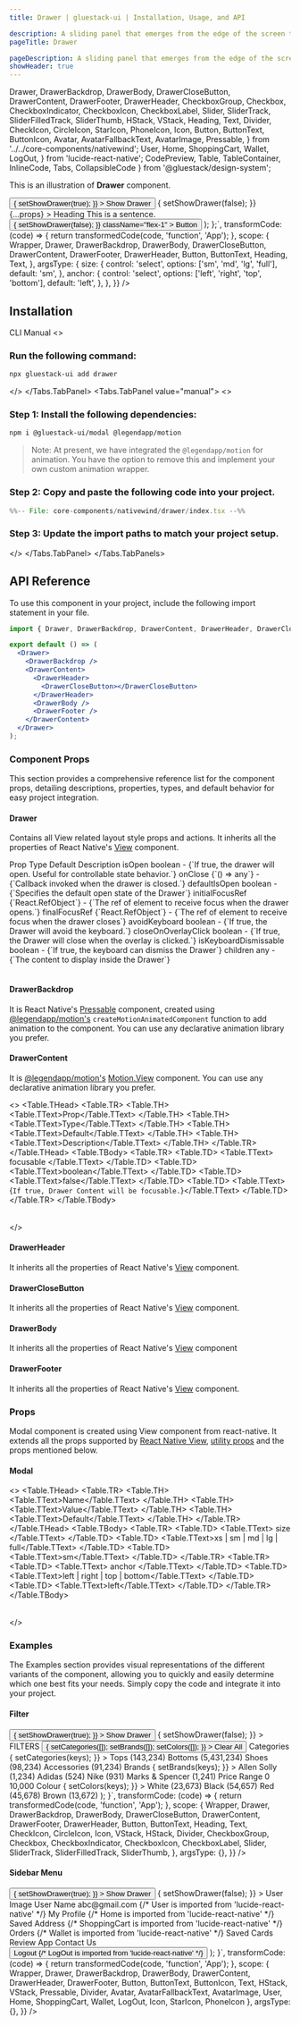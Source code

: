 ```yaml
---
title: Drawer | gluestack-ui | Installation, Usage, and API

description: A sliding panel that emerges from the edge of the screen to reveal additional content or navigation options..
pageTitle: Drawer

pageDescription: A sliding panel that emerges from the edge of the screen to reveal additional content or navigation options..
showHeader: true
---
```



<Meta title="with-nativewind/Components/Overlay/Drawer" />

  Drawer,
  DrawerBackdrop,
  DrawerBody,
  DrawerCloseButton,
  DrawerContent,
  DrawerFooter,
  DrawerHeader,
  CheckboxGroup,
  Checkbox,
  CheckboxIndicator,
  CheckboxIcon,
  CheckboxLabel,
  Slider,
  SliderTrack,
  SliderFilledTrack,
  SliderThumb,
  HStack,
  VStack,
  Heading,
  Text,
  Divider,
  CheckIcon,
  CircleIcon,
  StarIcon,
  PhoneIcon,
  Icon,
  Button,
  ButtonText,
  ButtonIcon,
  Avatar,
  AvatarFallbackText,
  AvatarImage,
  Pressable,
} from '../../core-components/nativewind';
  User,
  Home,
  ShoppingCart,
  Wallet,
  LogOut,
} from 'lucide-react-native';
  CodePreview,
  Table,
  TableContainer,
  InlineCode,
  Tabs,
  CollapsibleCode
} from '@gluestack/design-system';

This is an illustration of **Drawer** component.

<Wrapper>
  <CodePreview
    showComponentRenderer={true}
    showArgsController={true}
    metaData={{
      code: `import { Button, ButtonText } from "@/components/ui/button";
function App() {
          const [showDrawer, setShowDrawer] = React.useState(false);
          return (
            <>
              <Button
                onPress={() => {
                  setShowDrawer(true);
                }}
              >
                <ButtonText>Show Drawer</ButtonText>
              </Button>
              <Drawer
                isOpen={showDrawer}
                onClose={() => {
                  setShowDrawer(false);
                }}
                {...props}
              >
                <DrawerBackdrop />
                <DrawerContent>
                  <DrawerHeader>
                    <Heading size="3xl">Heading</Heading>
                  </DrawerHeader>
                  <DrawerBody>
                    <Text size="2xl" className="text-typography-800">
                      This is a sentence.
                    </Text>
                  </DrawerBody>
                  <DrawerFooter>
                    <Button
                      onPress={() => {
                        setShowDrawer(false);
                      }}
                      className="flex-1"
                    >
                      <ButtonText>Button</ButtonText>
                    </Button>
                  </DrawerFooter>
                </DrawerContent>
              </Drawer>
            </>
          );
        };`,
      transformCode: (code) => {
        return transformedCode(code, 'function', 'App');
      },
      scope: {
        Wrapper,
        Drawer,
        DrawerBackdrop,
        DrawerBody,
        DrawerCloseButton,
        DrawerContent,
        DrawerFooter,
        DrawerHeader, 
        Button,
        ButtonText,
        Heading,
        Text,
      },
      argsType: {
        size: {
          control: 'select',
          options: ['sm', 'md', 'lg', 'full'],
          default: 'sm',
        },
        anchor: {
          control: 'select',
          options: ['left', 'right', 'top', 'bottom'],
          default: 'left',
        },
      },
    }}
  />
</Wrapper>

<br />

## Installation

<Tabs value="cli" type="section">
  <Tabs.TabList>
      <Tabs.Tab value="cli">
        <Tabs.TabTitle>CLI</Tabs.TabTitle>
      </Tabs.Tab>
     <Tabs.Tab value="manual">
        <Tabs.TabTitle>Manual</Tabs.TabTitle>
     </Tabs.Tab>
  </Tabs.TabList>
  <Tabs.TabPanels>
    <Tabs.TabPanel value="cli">
<>

### Run the following command:
  ```bash
  npx gluestack-ui add drawer
  ```
</>
    </Tabs.TabPanel>
    <Tabs.TabPanel value="manual"> 
<>

### Step 1: Install the following dependencies:
```bash
npm i @gluestack-ui/modal @legendapp/motion
```
> Note: At present, we have integrated the `@legendapp/motion` for animation. You have the option to remove this and implement your own custom animation wrapper.

### Step 2: Copy and paste the following code into your project.
<CollapsibleCode>

```jsx 
%%-- File: core-components/nativewind/drawer/index.tsx --%% 
```
</CollapsibleCode>

### Step 3: Update the import paths to match your project setup.
</>
    </Tabs.TabPanel>
  </Tabs.TabPanels>
</Tabs>

## API Reference

To use this component in your project, include the following import statement in your file.

```jsx
import { Drawer, DrawerBackdrop, DrawerContent, DrawerHeader, DrawerCloseButton, DrawerBody, DrawerFooter } from '@/components/ui/drawer';
```

<AnatomyImage mobileUrl='https://i.imgur.com/B85zgqr.png' webUrl='https://i.imgur.com/paN7mix.png' classNameStyle='aspect-[420/958] md:aspect-[1198/663]' />

```jsx
export default () => (
  <Drawer>
    <DrawerBackdrop />
    <DrawerContent>
      <DrawerHeader>
        <DrawerCloseButton></DrawerCloseButton>
      </DrawerHeader>
      <DrawerBody />
      <DrawerFooter />
    </DrawerContent>
  </Drawer>
);
```

### Component Props

This section provides a comprehensive reference list for the component props, detailing descriptions, properties, types, and default behavior for easy project integration.

#### Drawer

Contains all View related layout style props and actions. It inherits all the properties of React Native's [View](https://reactnative.dev/docs/view#props) component.

<Wrapper>
  <TableContainer>
    <Table>
      <Table.THead>
        <Table.TR>
          <Table.TH>
            <Table.TText>Prop</Table.TText>
          </Table.TH>
          <Table.TH>
            <Table.TText>Type</Table.TText>
          </Table.TH>
          <Table.TH>
            <Table.TText>Default</Table.TText>
          </Table.TH>
          <Table.TH>
            <Table.TText>Description</Table.TText>
          </Table.TH>
        </Table.TR>
      </Table.THead>
      <Table.TBody>
        <Table.TR>
          <Table.TD>
            <Table.TText>
              <InlineCode>isOpen</InlineCode>
            </Table.TText>
          </Table.TD>
          <Table.TD>
            <Table.TText>boolean</Table.TText>
          </Table.TD>
          <Table.TD>
            <Table.TText>-</Table.TText>
          </Table.TD>
          <Table.TD>
            <Table.TText>{`If true, the drawer will open. Useful for controllable state behavior.`}</Table.TText>
          </Table.TD>
        </Table.TR>
        <Table.TR>
          <Table.TD>
            <Table.TText>
              <InlineCode>onClose</InlineCode>
            </Table.TText>
          </Table.TD>
          <Table.TD>
            <Table.TText>{`() => any`}</Table.TText>
          </Table.TD>
          <Table.TD>
            <Table.TText>-</Table.TText>
          </Table.TD>
          <Table.TD>
            <Table.TText>{`Callback invoked when the drawer is closed.`}</Table.TText>
          </Table.TD>
        </Table.TR>
        <Table.TR>
          <Table.TD>
            <Table.TText>
              <InlineCode>defaultIsOpen</InlineCode>
            </Table.TText>
          </Table.TD>
          <Table.TD>
            <Table.TText>boolean</Table.TText>
          </Table.TD>
          <Table.TD>
            <Table.TText>-</Table.TText>
          </Table.TD>
          <Table.TD>
            <Table.TText>{`Specifies the default open state of the Drawer`}</Table.TText>
          </Table.TD>
        </Table.TR>
        <Table.TR>
          <Table.TD>
            <Table.TText>
              <InlineCode>initialFocusRef</InlineCode>
            </Table.TText>
          </Table.TD>
          <Table.TD>
            <Table.TText>{`React.RefObject<any>`}</Table.TText>
          </Table.TD>
          <Table.TD>
            <Table.TText>-</Table.TText>
          </Table.TD>
          <Table.TD>
            <Table.TText>{`The ref of element to receive focus when the drawer opens.`}</Table.TText>
          </Table.TD>
        </Table.TR>
        <Table.TR>
          <Table.TD>
            <Table.TText>
              <InlineCode>finalFocusRef</InlineCode>
            </Table.TText>
          </Table.TD>
          <Table.TD>
            <Table.TText>{`React.RefObject<any>`}</Table.TText>
          </Table.TD>
          <Table.TD>
            <Table.TText>-</Table.TText>
          </Table.TD>
          <Table.TD>
            <Table.TText>{`The ref of element to receive focus when the drawer closes`}</Table.TText>
          </Table.TD>
        </Table.TR>
        <Table.TR>
          <Table.TD>
            <Table.TText>
              <InlineCode>avoidKeyboard</InlineCode>
            </Table.TText>
          </Table.TD>
          <Table.TD>
            <Table.TText>boolean</Table.TText>
          </Table.TD>
          <Table.TD>
            <Table.TText>-</Table.TText>
          </Table.TD>
          <Table.TD>
            <Table.TText>{`If true, the Drawer will avoid the keyboard.`}</Table.TText>
          </Table.TD>
        </Table.TR>
        <Table.TR>
          <Table.TD>
            <Table.TText>
              <InlineCode>closeOnOverlayClick</InlineCode>
            </Table.TText>
          </Table.TD>
          <Table.TD>
            <Table.TText>boolean</Table.TText>
          </Table.TD>
          <Table.TD>
            <Table.TText>-</Table.TText>
          </Table.TD>
          <Table.TD>
            <Table.TText>{`If true, the Drawer will close when the overlay is clicked.`}</Table.TText>
          </Table.TD>
        </Table.TR>
        <Table.TR>
          <Table.TD>
            <Table.TText>
              <InlineCode>isKeyboardDismissable</InlineCode>
            </Table.TText>
          </Table.TD>
          <Table.TD>
            <Table.TText>boolean</Table.TText>
          </Table.TD>
          <Table.TD>
            <Table.TText>-</Table.TText>
          </Table.TD>
          <Table.TD>
            <Table.TText>{`If true, the keyboard can dismiss the Drawer`}</Table.TText>
          </Table.TD>
        </Table.TR>
        <Table.TR>
          <Table.TD>
            <Table.TText>
              <InlineCode>children</InlineCode>
            </Table.TText>
          </Table.TD>
          <Table.TD>
            <Table.TText>any</Table.TText>
          </Table.TD>
          <Table.TD>
            <Table.TText>-</Table.TText>
          </Table.TD>
          <Table.TD>
            <Table.TText>{`The content to display inside the Drawer`}</Table.TText>
          </Table.TD>
        </Table.TR>
      </Table.TBody>
    </Table>
  </TableContainer>
</Wrapper>

#### DrawerBackdrop

It is React Native's [Pressable](https://reactnative.dev/docs/pressable#props) component, created using [@legendapp/motion's](https://legendapp.com/open-source/motion/) `createMotionAnimatedComponent` function to add animation to the component. You can use any declarative animation library you prefer.

#### DrawerContent

It is [@legendapp/motion's](https://legendapp.com/open-source/motion/) [Motion.View](https://legendapp.com/open-source/motion/overview/) component. You can use any declarative animation library you prefer.

<>
  <TableContainer>
    <Table>
      <Table.THead>
        <Table.TR>
          <Table.TH>
            <Table.TText>Prop</Table.TText>
          </Table.TH>
          <Table.TH>
            <Table.TText>Type</Table.TText>
          </Table.TH>
          <Table.TH>
            <Table.TText>Default</Table.TText>
          </Table.TH>
          <Table.TH>
            <Table.TText>Description</Table.TText>
          </Table.TH>
        </Table.TR>
      </Table.THead>
      <Table.TBody>
        <Table.TR>
          <Table.TD>
            <Table.TText>
              <InlineCode>focusable</InlineCode>
            </Table.TText>
          </Table.TD>
          <Table.TD>
            <Table.TText>boolean</Table.TText>
          </Table.TD>
          <Table.TD>
            <Table.TText>false</Table.TText>
          </Table.TD>
          <Table.TD>
            <Table.TText>{`If true, Drawer Content will be focusable.`}</Table.TText>
          </Table.TD>
        </Table.TR>
      </Table.TBody>
    </Table>
  </TableContainer>
</>

#### DrawerHeader

It inherits all the properties of React Native's [View](https://reactnative.dev/docs/view) component.

#### DrawerCloseButton

It inherits all the properties of React Native's [View](https://reactnative.dev/docs/view) component.

#### DrawerBody

It inherits all the properties of React Native's [View](https://reactnative.dev/docs/view) component

#### DrawerFooter

It inherits all the properties of React Native's [View](https://reactnative.dev/docs/view) component.

### Props

Modal component is created using View component from react-native. It extends all the props supported by [React Native View](https://reactnative.dev/docs/view#props), [utility props](/ui/docs/styling/utility-and-sx-props) and the props mentioned below.

#### Modal

<>
  <TableContainer>
    <Table>
      <Table.THead>
        <Table.TR>
          <Table.TH>
            <Table.TText>Name</Table.TText>
          </Table.TH>
          <Table.TH>
            <Table.TText>Value</Table.TText>
          </Table.TH>
          <Table.TH>
            <Table.TText>Default</Table.TText>
          </Table.TH>
        </Table.TR>
      </Table.THead>
      <Table.TBody>
        <Table.TR>
          <Table.TD>
            <Table.TText>
              <InlineCode>size</InlineCode>
            </Table.TText>
          </Table.TD>
          <Table.TD>
            <Table.TText>xs | sm | md | lg | full</Table.TText>
          </Table.TD>
          <Table.TD>
            <Table.TText>sm</Table.TText>
          </Table.TD>
        </Table.TR>
        <Table.TR>
          <Table.TD>
            <Table.TText>
              <InlineCode>anchor</InlineCode>
            </Table.TText>
          </Table.TD>
          <Table.TD>
            <Table.TText>left | right | top | bottom</Table.TText>
          </Table.TD>
          <Table.TD>
            <Table.TText>left</Table.TText>
          </Table.TD>
        </Table.TR>
      </Table.TBody>
    </Table>
  </TableContainer>
</>

### Examples

The Examples section provides visual representations of the different variants of the component, allowing you to quickly and easily determine which one best fits your needs. Simply copy the code and integrate it into your project.

#### Filter

<Wrapper>
  <CodePreview
    showComponentRenderer={true}
    showArgsController={false}
    metaData={{
      code: `import { Button, ButtonText } from "@/components/ui/button";
function App() {
          const [showDrawer, setShowDrawer] = React.useState(false);
          const [categories, setCategories] = React.useState([]);
          const [brands, setBrands] = React.useState([]);
          const [colors, setColors] = React.useState([]);
          return (
            <>
              <Button
                onPress={() => {
                  setShowDrawer(true);
                }}
              >
                <ButtonText>Show Drawer</ButtonText>
              </Button>
              <Drawer
                isOpen={showDrawer}
                onClose={() => {
                  setShowDrawer(false);
                }}
              >
                <DrawerBackdrop />
                <DrawerContent className="px-4 py-3 w-[270px] md:w-[300px]">
                  <DrawerHeader>
                    <Heading size="md">FILTERS</Heading>
                    <Button
                      variant="link"
                      size="xs"
                      onPress={() => {
                        setCategories([]);
                        setBrands([]);
                        setColors([]);
                      }}
                    >
                      <ButtonText>Clear All</ButtonText>
                    </Button>
                  </DrawerHeader>
                  <DrawerBody className="gap-4 mt-0 mb-0">
                    <VStack className="pl-2 py-3">
                      <Text className="font-semibold" size="sm">
                        Categories
                      </Text>
                      <Divider className="my-1" />
                      <CheckboxGroup
                        value={categories}
                        onChange={(keys) => {
                          setCategories(keys);
                        }}
                      >
                        <VStack className="gap-3 mt-3 ml-1">
                          <HStack className="items-center gap-1">
                            <Checkbox value="tops" size="sm">
                              <CheckboxIndicator>
                                <CheckboxIcon as={CheckIcon} />
                              </CheckboxIndicator>
                              <CheckboxLabel>Tops</CheckboxLabel>
                            </Checkbox>
                            <Text className="text-typography-500" size="xs">
                              (143,234)
                            </Text>
                          </HStack>
                          <HStack className="items-center gap-1">
                            <Checkbox value="bottoms" size="sm">
                              <CheckboxIndicator>
                                <CheckboxIcon as={CheckIcon} />
                              </CheckboxIndicator>
                              <CheckboxLabel>Bottoms</CheckboxLabel>
                            </Checkbox>
                            <Text className="text-typography-500" size="xs">
                              (5,431,234)
                            </Text>
                          </HStack>
                          <HStack className="items-center gap-1">
                            <Checkbox value="shoes" size="sm">
                              <CheckboxIndicator>
                                <CheckboxIcon as={CheckIcon} />
                              </CheckboxIndicator>
                              <CheckboxLabel>Shoes</CheckboxLabel>
                            </Checkbox>
                            <Text className="text-typography-500" size="xs">
                              (98,234)
                            </Text>
                          </HStack>
                          <HStack className="items-center gap-1">
                            <Checkbox value="accessories" size="sm">
                              <CheckboxIndicator>
                                <CheckboxIcon as={CheckIcon} />
                              </CheckboxIndicator>
                              <CheckboxLabel>Accessories</CheckboxLabel>
                            </Checkbox>
                            <Text className="text-typography-500" size="xs">
                              (91,234)
                            </Text>
                          </HStack>
                        </VStack>
                      </CheckboxGroup>
                    </VStack>
                    <VStack className="pl-2 py-3">
                      <Text className="font-semibold">Brands</Text>
                      <Divider className="my-1" />
                      <CheckboxGroup
                        value={brands}
                        onChange={(keys) => {
                          setBrands(keys);
                        }}
                      >
                        <VStack className="gap-3 mt-3 ml-1">
                          <HStack className="items-center gap-1">
                            <Checkbox value="tops" size="sm">
                              <CheckboxIndicator>
                                <CheckboxIcon as={CheckIcon} />
                              </CheckboxIndicator>
                              <CheckboxLabel>Allen Solly</CheckboxLabel>
                            </Checkbox>
                            <Text className="text-typography-500" size="xs">
                              (1,234)
                            </Text>
                          </HStack>
                          <HStack className="items-center gap-1">
                            <Checkbox value="bottoms" size="sm">
                              <CheckboxIndicator>
                                <CheckboxIcon as={CheckIcon} />
                              </CheckboxIndicator>
                              <CheckboxLabel>Adidas</CheckboxLabel>
                            </Checkbox>
                            <Text className="text-typography-500" size="xs">
                              (524)
                            </Text>
                          </HStack>
                          <HStack className="items-center gap-1">
                            <Checkbox value="shoes" size="sm">
                              <CheckboxIndicator>
                                <CheckboxIcon as={CheckIcon} />
                              </CheckboxIndicator>
                              <CheckboxLabel>Nike</CheckboxLabel>
                            </Checkbox>
                            <Text className="text-typography-500" size="xs">
                              (931)
                            </Text>
                          </HStack>
                          <HStack className="items-center gap-1">
                            <Checkbox value="accessories" size="sm">
                              <CheckboxIndicator>
                                <CheckboxIcon as={CheckIcon} />
                              </CheckboxIndicator>
                              <CheckboxLabel>Marks & Spencer</CheckboxLabel>
                            </Checkbox>
                            <Text className="text-typography-500" size="xs">
                              (1,241)
                            </Text>
                          </HStack>
                        </VStack>
                      </CheckboxGroup>
                    </VStack>
                    <VStack className="pl-2 py-3">
                      <Text className="font-semibold">Price Range</Text>
                      <Divider className="my-1" />
                      <VStack className="pt-6 pr-4 ml-1">
                        <Slider
                          defaultValue={2000}
                          size="sm"
                          orientation="horizontal"
                          minValue={0}
                          maxValue={10000}
                        >
                          <SliderTrack>
                            <SliderFilledTrack />
                          </SliderTrack>
                          <SliderThumb />
                        </Slider>
                      </VStack>
                      <HStack className="justify-between pt-2">
                        <Text size="sm">0</Text>
                        <Text size="sm">10,000</Text>
                      </HStack>
                    </VStack>
                    <VStack className="pl-2 py-3">
                      <Text className="font-semibold">Colour</Text>
                      <Divider className="my-1" />
                      <CheckboxGroup
                        value={colors}
                        onChange={(keys) => {
                          setColors(keys);
                        }}
                      >
                        <VStack className="gap-3 mt-3 ml-1">
                          <HStack className="items-center gap-1">
                            <Checkbox value="tops" size="sm">
                              <CheckboxIndicator>
                                <CheckboxIcon as={CheckIcon} />
                              </CheckboxIndicator>
                              <CheckboxLabel className="flex flex-row items-center">
                                <Icon
                                  as={CircleIcon}
                                  className="fill-gray-200 text-gray-200 mr-1"
                                />
                                White
                              </CheckboxLabel>
                            </Checkbox>
                            <Text className="text-typography-500" size="xs">
                              (23,673)
                            </Text>
                          </HStack>
                          <HStack className="items-center gap-1">
                            <Checkbox value="bottoms" size="sm">
                              <CheckboxIndicator>
                                <CheckboxIcon as={CheckIcon} />
                              </CheckboxIndicator>
                              <CheckboxLabel className="flex flex-row items-center">
                                <Icon
                                  as={CircleIcon}
                                  className="fill-black text-black mr-1"
                                />
                                Black
                              </CheckboxLabel>
                            </Checkbox>
                            <Text className="text-typography-500" size="xs">
                              (54,657)
                            </Text>
                          </HStack>
                          <HStack className="items-center gap-1">
                            <Checkbox value="shoes" size="sm">
                              <CheckboxIndicator>
                                <CheckboxIcon as={CheckIcon} />
                              </CheckboxIndicator>
                              <CheckboxLabel className="flex flex-row items-center">
                                <Icon
                                  as={CircleIcon}
                                  className="fill-red-500 text-red-500 mr-1"
                                />
                                Red
                              </CheckboxLabel>
                            </Checkbox>
                            <Text className="text-typography-500" size="xs">
                              (45,678)
                            </Text>
                          </HStack>
                          <HStack className="items-center gap-1">
                            <Checkbox value="accessories" size="sm">
                              <CheckboxIndicator>
                                <CheckboxIcon as={CheckIcon} />
                              </CheckboxIndicator>
                              <CheckboxLabel className="flex flex-row items-center">
                                <Icon
                                  as={CircleIcon}
                                  className="fill-amber-900 text-amber-900 mr-1"
                                />
                                Brown
                              </CheckboxLabel>
                            </Checkbox>
                            <Text className="text-typography-500" size="xs">
                              (13,672)
                            </Text>
                          </HStack>
                        </VStack>
                      </CheckboxGroup>
                    </VStack>
                  </DrawerBody>
                </DrawerContent>
              </Drawer>
            </>
          );
        }`,
      transformCode: (code) => {
        return transformedCode(code, 'function', 'App');
      },
      scope: {
        Wrapper,
        Drawer,
        DrawerBackdrop,
        DrawerBody,
        DrawerCloseButton,
        DrawerContent,
        DrawerFooter,
        DrawerHeader, 
        Button,
        ButtonText,
        Heading,
        Text,
        CheckIcon,
        CircleIcon,
        Icon,
        VStack,
        HStack,
        Divider,
        CheckboxGroup,
        Checkbox,
        CheckboxIndicator,
        CheckboxIcon,
        CheckboxLabel,
        Slider,
        SliderTrack,
        SliderFilledTrack,
        SliderThumb,
      },
      argsType: {},
    }}
  />
</Wrapper>

#### Sidebar Menu

<Wrapper>
  <CodePreview
    showComponentRenderer={true}
    showArgsController={false}
    metaData={{
      code: `import { Avatar, AvatarFallbackText, AvatarImage } from "@/components/ui/avatar";
function App() {
            const [showDrawer, setShowDrawer] = React.useState(false);
            return (
              <>
                <Button
                  onPress={() => {
                    setShowDrawer(true);
                  }}
                >
                  <ButtonText>Show Drawer</ButtonText>
                </Button>
                <Drawer
                  isOpen={showDrawer}
                  onClose={() => {
                    setShowDrawer(false);
                  }}
                >
                  <DrawerBackdrop />
                  <DrawerContent className="w-[270px] md:w-[300px]">
                    <DrawerHeader className="justify-center flex-col gap-2">
                      <Avatar size="2xl">
                        <AvatarFallbackText>User Image</AvatarFallbackText>
                        <AvatarImage
                          source={{
                            uri: 'https://images.unsplash.com/photo-1494790108377-be9c29b29330?ixlib=rb-1.2.1&ixid=MnwxMjA3fDB8MHxwaG90by1wYWdlfHx8fGVufDB8fHx8&auto=format&fit=crop&w=687&q=80',
                          }}
                        />
                      </Avatar>
                      <VStack className="justify-center items-center">
                        <Text size="lg">User Name</Text>
                        <Text size="sm" className="text-typography-600">
                          abc@gmail.com
                        </Text>
                      </VStack>
                    </DrawerHeader>
                    <Divider className="my-4" />
                    <DrawerBody contentContainerClassName="gap-2">
                      <Pressable className="gap-3 flex-row items-center hover:bg-background-50 p-2 rounded-md">
                        {/* User is imported from 'lucide-react-native' */}
                        <Icon as={User} size="lg" className="text-typography-600" />
                        <Text>My Profile</Text>
                      </Pressable>
                      <Pressable className="gap-3 flex-row items-center hover:bg-background-50 p-2 rounded-md">
                        {/* Home is imported from 'lucide-react-native' */}
                        <Icon as={Home} size="lg" className="text-typography-600" />
                        <Text>Saved Address</Text>
                      </Pressable>
                      <Pressable className="gap-3 flex-row items-center hover:bg-background-50 p-2 rounded-md">
                        {/* ShoppingCart is imported from 'lucide-react-native' */}
                        <Icon
                          as={ShoppingCart}
                          size="lg"
                          className="text-typography-600"
                        />
                        <Text>Orders</Text>
                      </Pressable>
                      <Pressable className="gap-3 flex-row items-center hover:bg-background-50 p-2 rounded-md">
                        {/* Wallet is imported from 'lucide-react-native' */}
                        <Icon as={Wallet} size="lg" className="text-typography-600" />
                        <Text>Saved Cards</Text>
                      </Pressable>
                      <Pressable className="gap-3 flex-row items-center hover:bg-background-50 p-2 rounded-md">
                        <Icon as={StarIcon} size="lg" className="text-typography-600" />
                        <Text>Review App</Text>
                      </Pressable>
                      <Pressable className="gap-3 flex-row items-center hover:bg-background-50 p-2 rounded-md">
                        <Icon as={PhoneIcon} size="lg" className="text-typography-600" />
                        <Text>Contact Us</Text>
                      </Pressable>
                    </DrawerBody>
                    <DrawerFooter>
                      <Button
                        className="w-full gap-2"
                        variant="outline"
                        action="secondary"
                      >
                        <ButtonText>Logout</ButtonText>
                        {/* LogOut is imported from 'lucide-react-native' */}
                        <ButtonIcon as={LogOut} />
                      </Button>
                    </DrawerFooter>
                  </DrawerContent>
                </Drawer>
              </>
            );
          }`,
      transformCode: (code) => {
        return transformedCode(code, 'function', 'App');
      },
      scope: {
        Wrapper,
        Drawer,
        DrawerBackdrop,
        DrawerBody,
        DrawerContent,
        DrawerHeader, 
        DrawerFooter,
        Button,
        ButtonText,
        ButtonIcon,
        Text,
        HStack,
        VStack,
        Pressable,
        Divider,
        Avatar,
        AvatarFallbackText,
        AvatarImage,
        User,
        Home,
        ShoppingCart,
        Wallet,
        LogOut,
        Icon,
        StarIcon,
        PhoneIcon
      },
      argsType: {},
    }}
  />
</Wrapper>
